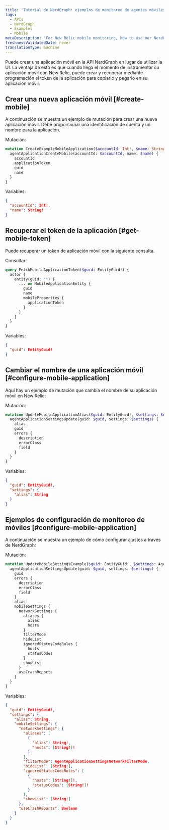 ```yaml
---
title: 'Tutorial de NerdGraph: ejemplos de monitoreo de agentes móviles'
tags:
  - APIs
  - NerdGraph
  - Examples
  - Mobile
metaDescription: 'For New Relic mobile monitoring, how to use our NerdGraph API to configure a mobile agent.'
freshnessValidatedDate: never
translationType: machine
---
```


Puede crear una aplicación móvil en la API NerdGraph en lugar de utilizar la UI. La ventaja de esto es que cuando llega el momento de instrumentar su aplicación móvil con New Relic, puede crear y recuperar mediante programación el token de la aplicación para copiarlo y pegarlo en su aplicación móvil.

## Crear una nueva aplicación móvil [#create-mobile]

A continuación se muestra un ejemplo de mutación para crear una nueva aplicación móvil. Debe proporcionar una identificación de cuenta y un nombre para la aplicación.

Mutación:

```graphql
mutation CreateExampleMobileApplication($accountId: Int!, $name: String!) {
  agentApplicationCreateMobile(accountId: $accountId, name: $name) {
    accountId
    applicationToken
    guid
    name
  }
}

```

Variables:

```JSON
{
  "accountId": Int!,
  "name": String!
}

```

## Recuperar el token de la aplicación [#get-mobile-token]

Puede recuperar un token de aplicación móvil con la siguiente consulta.

Consultar:

```graphql
query FetchMobileApplicationToken($guid: EntityGuid!) {
  actor {
    entity(guid: "") {
      ... on MobileApplicationEntity {
        guid
        name
        mobileProperties {
          applicationToken
        }
      }
    }
  }
}
```

Variables:

```JSON
{
  "guid": EntityGuid!
}
```

## Cambiar el nombre de una aplicación móvil [#configure-mobile-application]

Aquí hay un ejemplo de mutación que cambia el nombre de su aplicación móvil en New Relic:

Mutación:

```graphql
mutation UpdateMobileApplicationAlias($guid: EntityGuid!, $settings: $AgentApplicationSettingsUpdateInput) {
  agentApplicationSettingsUpdate(guid: $guid, settings: $settings) {
    alias
    guid
    errors {
      description
      errorClass
      field
    }
  }
}
```

Variables:

```JSON
{
  "guid": EntityGuid!,
  "settings": {
    "alias": String
  }
}
```

## Ejemplos de configuración de monitoreo de móviles [#configure-mobile-application]

A continuación se muestra un ejemplo de cómo configurar <InlinePopover type="mobile"/>ajustes a través de NerdGraph:

Mutación:

```graphql
mutation UpdateMobileSettingsExample($guid: EntityGuid!, $settings: AgentApplicationSettingsUpdateInput!) {
  agentApplicationSettingsUpdate(guid: $guid, settings: $settings) {
    guid
    errors {
      description
      errorClass
      field
    }
    alias
    mobileSettings {
      networkSettings {
        aliases {
          alias
          hosts
        }
        filterMode
        hideList
        ignoredStatusCodeRules {
          hosts
          statusCodes
        }
        showList
      }
      useCrashReports
    }
  }
}
```

Variables:

```JSON
{
  "guid": EntityGuid!,
  "settings": {
    "alias": String,
    "mobileSettings": {
      "networkSettings": {
        "aliases": [
          {
            "alias": String!,
            "hosts": [String!]!
          }
        ],
        "filterMode": AgentApplicationSettingsNetworkFilterMode,
        "hideList": [String!],
        "ignoredStatusCodeRules": [
          {
            "hosts": [String!]!,
            "statusCodes": [String!]!
          }
        ],
        "showList": [String!]
      },
      "useCrashReports": Boolean
    }
  }
}
```